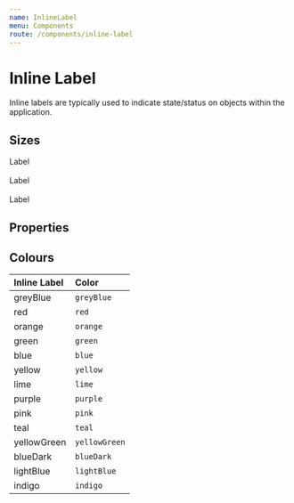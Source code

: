 ```yaml
---
name: InlineLabel
menu: Components
route: /components/inline-label
---
```



# Inline Label

<ComponentStatus stage="ready" responsive="yes" accessible="yes" />

Inline labels are typically used to indicate state/status on objects within the
application.

## Sizes

<Playground>
  <InlineLabel>Label</InlineLabel>
  <br />
  <br />
  <InlineLabel size="large">Label</InlineLabel>
  <br />
  <br />
  <InlineLabel size="larger">Label</InlineLabel>
</Playground>

## Properties

<Props of={InlineLabel} />

## Colours

| Inline Label                                               | Color         |
| :--------------------------------------------------------- | :------------ |
| <InlineLabel color="greyBlue">greyBlue</InlineLabel>       | `greyBlue`    |
| <InlineLabel color="red">red</InlineLabel>                 | `red`         |
| <InlineLabel color="orange">orange</InlineLabel>           | `orange`      |
| <InlineLabel color="green">green</InlineLabel>             | `green`       |
| <InlineLabel color="blue">blue</InlineLabel>               | `blue`        |
| <InlineLabel color="yellow">yellow</InlineLabel>           | `yellow`      |
| <InlineLabel color="lime">lime</InlineLabel>               | `lime`        |
| <InlineLabel color="purple">purple</InlineLabel>           | `purple`      |
| <InlineLabel color="pink">pink</InlineLabel>               | `pink`        |
| <InlineLabel color="teal">teal</InlineLabel>               | `teal`        |
| <InlineLabel color="yellowGreen">yellowGreen</InlineLabel> | `yellowGreen` |
| <InlineLabel color="blueDark">blueDark</InlineLabel>       | `blueDark`    |
| <InlineLabel color="lightBlue">lightBlue</InlineLabel>     | `lightBlue`   |
| <InlineLabel color="indigo">indigo</InlineLabel>           | `indigo`      |
